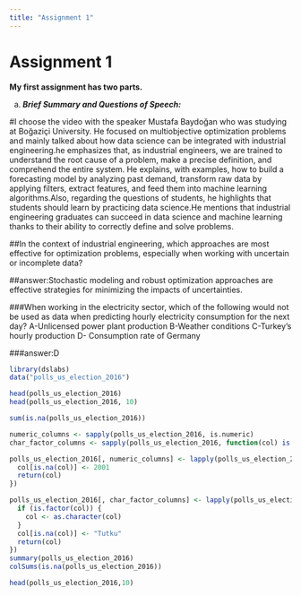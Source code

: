 ```yaml
---
title: "Assignment 1"
---
```


# Assignment 1

**My first assignment has two parts.**

(a) ***Brief Summary and Questions of Speech:***

#I choose the video with the speaker Mustafa Baydoğan who was studying at Boğaziçi University. He focused on multiobjective optimization problems and mainly talked about how data science can be integrated with industrial engineering.he emphasizes that, as industrial engineers, we are trained to understand the root cause of a problem, make a precise definition, and comprehend the entire system. He explains, with examples, how to build a forecasting model by analyzing past demand, transform raw data by applying filters, extract features, and feed them into machine learning algorithms.Also, regarding the questions of students, he highlights that students should learn by practicing data science.He mentions that industrial engineering graduates can succeed in data science and machine learning thanks to their ability to correctly define and solve problems.

##In the context of industrial engineering, which approaches are most effective for optimization problems, especially when working with uncertain or incomplete data?

##answer:Stochastic modeling and robust optimization approaches are effective strategies for minimizing the impacts of uncertainties.

###When working in the electricity sector, which of the following would not be used as data when predicting hourly electricity consumption for the next day? A-Unlicensed power plant production B-Weather conditions C-Turkey’s hourly production D- Consumption rate of Germany

###answer:D

```r
library(dslabs)
data("polls_us_election_2016")
```

```r
head(polls_us_election_2016)
head(polls_us_election_2016, 10)

```

```r
sum(is.na(polls_us_election_2016))
```

```r
numeric_columns <- sapply(polls_us_election_2016, is.numeric)
char_factor_columns <- sapply(polls_us_election_2016, function(col) is.character(col) || is.factor(col))

polls_us_election_2016[, numeric_columns] <- lapply(polls_us_election_2016[, numeric_columns], function(col) {
  col[is.na(col)] <- 2001
  return(col)
})

polls_us_election_2016[, char_factor_columns] <- lapply(polls_us_election_2016[, char_factor_columns], function(col) {
  if (is.factor(col)) {
    col <- as.character(col)  
  }
  col[is.na(col)] <- "Tutku" 
  return(col)
})
summary(polls_us_election_2016)
colSums(is.na(polls_us_election_2016))

head(polls_us_election_2016,10)
```
